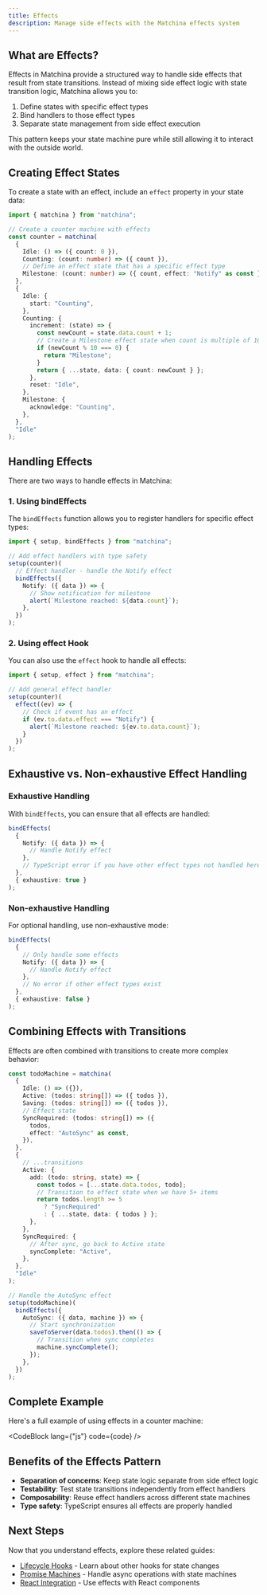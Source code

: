 ```yaml
---
title: Effects
description: Manage side effects with the Matchina effects system
---
```



## What are Effects?

Effects in Matchina provide a structured way to handle side effects that result from state transitions. Instead of mixing side effect logic with state transition logic, Matchina allows you to:

1. Define states with specific effect types
2. Bind handlers to those effect types
3. Separate state management from side effect execution

This pattern keeps your state machine pure while still allowing it to interact with the outside world.

## Creating Effect States

To create a state with an effect, include an `effect` property in your state data:

```ts
import { matchina } from "matchina";

// Create a counter machine with effects
const counter = matchina(
  {
    Idle: () => ({ count: 0 }),
    Counting: (count: number) => ({ count }),
    // Define an effect state that has a specific effect type
    Milestone: (count: number) => ({ count, effect: "Notify" as const }),
  },
  {
    Idle: {
      start: "Counting",
    },
    Counting: {
      increment: (state) => {
        const newCount = state.data.count + 1;
        // Create a Milestone effect state when count is multiple of 10
        if (newCount % 10 === 0) {
          return "Milestone";
        }
        return { ...state, data: { count: newCount } };
      },
      reset: "Idle",
    },
    Milestone: {
      acknowledge: "Counting",
    },
  },
  "Idle"
);
```

## Handling Effects

There are two ways to handle effects in Matchina:

### 1. Using bindEffects

The `bindEffects` function allows you to register handlers for specific effect types:

```ts
import { setup, bindEffects } from "matchina";

// Add effect handlers with type safety
setup(counter)(
  // Effect handler - handle the Notify effect
  bindEffects({
    Notify: ({ data }) => {
      // Show notification for milestone
      alert(`Milestone reached: ${data.count}`);
    },
  })
);
```

### 2. Using effect Hook

You can also use the `effect` hook to handle all effects:

```ts
import { setup, effect } from "matchina";

// Add general effect handler
setup(counter)(
  effect((ev) => {
    // Check if event has an effect
    if (ev.to.data.effect === "Notify") {
      alert(`Milestone reached: ${ev.to.data.count}`);
    }
  })
);
```

## Exhaustive vs. Non-exhaustive Effect Handling

### Exhaustive Handling

With `bindEffects`, you can ensure that all effects are handled:

```ts
bindEffects(
  {
    Notify: ({ data }) => {
      // Handle Notify effect
    },
    // TypeScript error if you have other effect types not handled here
  },
  { exhaustive: true }
);
```

### Non-exhaustive Handling

For optional handling, use non-exhaustive mode:

```ts
bindEffects(
  {
    // Only handle some effects
    Notify: ({ data }) => {
      // Handle Notify effect
    },
    // No error if other effect types exist
  },
  { exhaustive: false }
);
```

## Combining Effects with Transitions

Effects are often combined with transitions to create more complex behavior:

```ts
const todoMachine = matchina(
  {
    Idle: () => ({}),
    Active: (todos: string[]) => ({ todos }),
    Saving: (todos: string[]) => ({ todos }),
    // Effect state
    SyncRequired: (todos: string[]) => ({
      todos,
      effect: "AutoSync" as const,
    }),
  },
  {
    // ...transitions
    Active: {
      add: (todo: string, state) => {
        const todos = [...state.data.todos, todo];
        // Transition to effect state when we have 5+ items
        return todos.length >= 5
          ? "SyncRequired"
          : { ...state, data: { todos } };
      },
    },
    SyncRequired: {
      // After sync, go back to Active state
      syncComplete: "Active",
    },
  },
  "Idle"
);

// Handle the AutoSync effect
setup(todoMachine)(
  bindEffects({
    AutoSync: ({ data, machine }) => {
      // Start synchronization
      saveToServer(data.todos).then(() => {
        // Transition when sync completes
        machine.syncComplete();
      });
    },
  })
);
```

## Complete Example

Here's a full example of using effects in a counter machine:

<CodeBlock lang={"js"} code={code} />

## Benefits of the Effects Pattern

- **Separation of concerns**: Keep state logic separate from side effect logic
- **Testability**: Test state transitions independently from effect handlers
- **Composability**: Reuse effect handlers across different state machines
- **Type safety**: TypeScript ensures all effects are properly handled

## Next Steps

Now that you understand effects, explore these related guides:

- [Lifecycle Hooks](./lifecycle/) - Learn about other hooks for state changes
- [Promise Machines](./promises/) - Handle async operations with state machines
- [React Integration](./react/) - Use effects with React components
